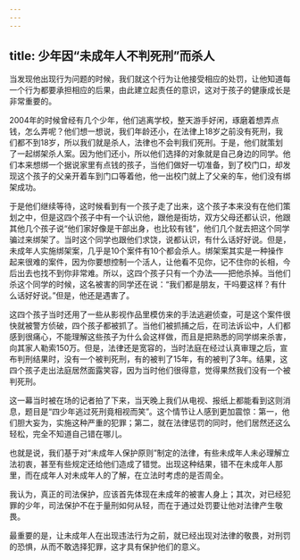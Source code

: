 ```yaml
---
---
---
```

title: 少年因“未成年人不判死刑”而杀人
---




当发现他出现行为问题的时候，我们就这个行为让他接受相应的处罚，让他知道每一个行为都要承担相应的后果，由此建立起责任的意识，这对于孩子的健康成长是非常重要的。

2004年的时候曾经有几个少年，他们逃离学校，整天游手好闲，琢磨着想弄点钱，怎么弄呢？他们想一想说，我们年龄还小，在法律上18岁之前没有死刑，我们都不到18岁，所以我们就是杀人，法律也不会判我们死刑。于是，他们就策划了一起绑架杀人案。因为他们还小，所以他们选择的对象就是自己身边的同学。他们本来想绑一个据说家里有点钱的孩子，当他们做好一切准备，到了校门口，却发现这个孩子的父亲开着车到门口等着他，他一出校门就上了父亲的车，他们没有绑架成功。

于是他们继续等待，这时候看到有一个孩子走了出来，这个孩子本来没有在他们策划之中，但是这四个孩子中有一个认识他，跟他是街坊，双方父母还都认识，他跟其他几个孩子说“他们家好像是干部出身，也比较有钱”，他们几个就去把这个同学骗过来绑架了。当时这个同学也跟他们求饶，说都认识，有什么话好好说。但是，未成年人实施绑架案，几乎是10个案件有10个都会杀人。绑架案其实是一种操作起来很难的案件，因为你要想控制一个活人，让他看不见你，记不住你的长相，今后出去也找不到你非常难。所以，这四个孩子只有一个办法——把他杀掉。当他们杀这个同学的时候，这名被害的同学还在说：“我们都是朋友，干吗要这样？有什么话好好说。”但是，他还是遇害了。

这四个孩子当时还用了一些从影视作品里模仿来的手法逃避侦查，可是这个案件很快就被警方侦破，四个孩子都被抓了。当他们被抓捕之后，在司法诉讼中，人们都感到很痛心，不能理解这些孩子为什么会这样做，而且是把熟悉的同学绑来杀害，向其家人勒索150万。但是，法律还是宽容的，当时法庭在经过认真审理之后，宣布判刑结果时，没有一个被判死刑，有的被判了15年，有的被判了3年。结果，这四个孩子走出法庭居然面露笑容，因为当时他们很得意，觉得果然我们没有一个被判死刑。

这一幕当时被在场的记者拍了下来，当天晚上我们从电视、报纸上都能看到这则消息，题目是“四少年逃过死刑竟相视而笑”。这个情节让人感到更加震惊：第一，他们胆大妄为，实施这种严重的犯罪；第二，就在法律惩罚的同时，他们居然还这么轻松，完全不知道自己错在哪儿。

也就是说，我们基于对“未成年人保护原则”制定的法律，有些未成年人未必理解立法初衷，甚至有些规定还给他们造成了错觉。出现这种结果，错不在未成年人那里，而在成年人对未成年人的了解，在立法时考虑的是否周全。

我认为，真正的司法保护，应该首先体现在未成年的被害人身上；其次，对已经犯罪的少年，司法保护不在于量刑如何从轻，而在于通过处罚要让他对法律产生敬畏。

最重要的是，让未成年人在出现违法行为之前，就已经出现对法律的敬畏，对刑罚的恐惧，从而不敢选择犯罪，这才具有保护他们的意义。